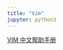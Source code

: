 ---
title: "Vim"
jupyter: python3
---

[VIM 中文帮助手册](http://vimcdoc.sourceforge.net/doc/usr_toc.html)